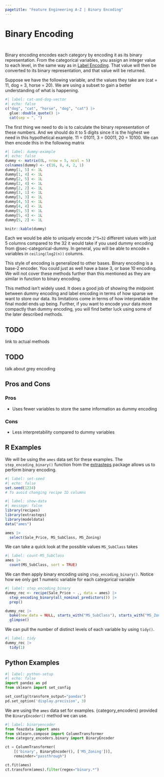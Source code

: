 ```yaml
---
pagetitle: "Feature Engineering A-Z | Binary Encoding"
---
```


# Binary Encoding {#sec-categorical-binary}

::: {style="visibility: hidden; height: 0px;"}
## Binary Encoding
:::

Binary encoding encodes each category by encoding it as its binary representation.
From the categorical variables, you assign an integer value to each level, in the same way as in [Label Encoding](categorical-label).
That value will then be converted to its binary representation, and that value will be returned.

Suppose we have the following variable, and the values they take are (cat = 11, dog = 3, horse = 20).
We are using a subset to gain a better understanding of what is happening.

```r
#| label: cat-and-dog-vector
#| echo: false
c("dog", "cat", "horse", "dog", "cat") |>
  glue::double_quote() |>
  cat(sep = ", ")
```

The first thing we need to do is to calculate the binary representation of these numbers.
And we should do it to 5 digits since it is the highest we need in this hypothetical example.
11 = 01011, 3 = 00011, 20 = 10100.
We can then encode this in the following matrix

```r
#| label: dummy-example
#| echo: false 
dummy <- matrix(0L, nrow = 5, ncol = 5)
colnames(dummy) <- c(16, 8, 4, 2, 1)
dummy[1, 5] <- 1L
dummy[1, 4] <- 1L
dummy[2, 5] <- 1L
dummy[2, 4] <- 1L
dummy[2, 2] <- 1L
dummy[3, 1] <- 1L
dummy[3, 3] <- 1L
dummy[4, 5] <- 1L
dummy[4, 4] <- 1L
dummy[5, 5] <- 1L
dummy[5, 4] <- 1L
dummy[5, 2] <- 1L

knitr::kable(dummy)
```

Each we would be able to uniquely encode `2^5=32` different values with just 5 columns compared to the 32 it would take if you used dummy encoding from @sec-categorical-dummy.
In general, you will be able to encode `n` variables in `ceiling(log2(n))` columns.

::: callout-note
This style of encoding is generalized to other bases.
Binary encoding is a base-2 encoder.
You could just as well have a base 3, or base 10 encoding.
We will not cover these methods further than this mentioned as they are similar in function to binary encoding.
:::

This method isn't widely used.
It does a good job of showing the midpoint between dummy encoding and label encoding in terms of how sparse we want to store our data.
Its limitations come in terms of how interpretable the final model ends up being.
Further, if you want to encode your data more compactly than dummy encoding, you will find better luck using some of the later described methods.

::: callout-caution
# TODO

link to actual methods
:::

::: callout-caution
# TODO

talk about grey encoding
:::

## Pros and Cons

### Pros

-   Uses fewer variables to store the same information as dummy encoding

### Cons

-   Less interpretability compared to dummy variables

## R Examples

We will be using the `ames` data set for these examples.
The `step_encoding_binary()` function from the [extrasteps](https://github.com/emilhvitfeldt/extrasteps) package allows us to perform binary encoding.

```r
#| label: set-seed
#| echo: false
set.seed(1234)
# To avoid changing recipe ID columns
```

```r
#| label: show-data
#| message: false
library(recipes)
library(extrasteps)
library(modeldata)
data("ames")

ames |>
  select(Sale_Price, MS_SubClass, MS_Zoning)
```

We can take a quick look at the possible values `MS_SubClass` takes

```r
#| label: count-MS_SubClass
ames |>
  count(MS_SubClass, sort = TRUE)
```

We can then apply binary encoding using `step_encoding_binary()`.
Notice how we only get 1 numeric variable for each categorical variable

```r
#| label: step_encoding_binary
dummy_rec <- recipe(Sale_Price ~ ., data = ames) |>
  step_encoding_binary(all_nominal_predictors()) |>
  prep()

dummy_rec |>
  bake(new_data = NULL, starts_with("MS_SubClass"), starts_with("MS_Zoning")) |>
  glimpse()
```

We can pull the number of distinct levels of each variable by using `tidy()`.

```r
#| label: tidy
dummy_rec |>
  tidy(1)
```

## Python Examples

```python
#| label: python-setup
#| echo: false
import pandas as pd
from sklearn import set_config

set_config(transform_output="pandas")
pd.set_option('display.precision', 3)
```

We are using the `ames` data set for examples.
{category_encoders} provided the `BinaryEncoder()` method we can use.

```python
#| label: binaryencoder
from feazdata import ames
from sklearn.compose import ColumnTransformer
from category_encoders.binary import BinaryEncoder

ct = ColumnTransformer(
    [('binary', BinaryEncoder(), ['MS_Zoning'])], 
    remainder="passthrough")

ct.fit(ames)
ct.transform(ames).filter(regex="binary.*")
```

